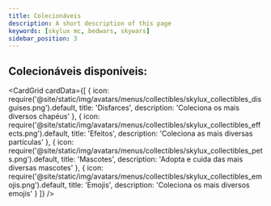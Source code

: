 ```yaml
---
title: Colecionáveis
description: A short description of this page
keywords: [skylux mc, bedwars, skywars]
sidebar_position: 3
---
```



## Colecionáveis disponíveis:

<CardGrid
  cardData={[
    {
      icon: require('@site/static/img/avatars/menus/collectibles/skylux_collectibles_disguises.png').default,
      title: 'Disfarces',
      description: 'Coleciona os mais diversos chapéus'
    },
    {
      icon: require('@site/static/img/avatars/menus/collectibles/skylux_collectibles_effects.png').default,
      title: 'Efeitos',
      description: 'Coleciona as mais diversas partículas'
    },
    {
      icon: require('@site/static/img/avatars/menus/collectibles/skylux_collectibles_pets.png').default,
      title: 'Mascotes',
      description: 'Adopta e cuida das mais diversas mascotes'
    },
    {
      icon: require('@site/static/img/avatars/menus/collectibles/skylux_collectibles_emojis.png').default,
      title: 'Emojis',
      description: 'Coleciona os mais diversos emojis'
    }
  ]}
/>